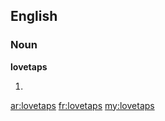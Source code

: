 ==English==

===Noun===
'''lovetaps'''

# {{plural of|[[lovetap]]}}

[[ar:lovetaps]]
[[fr:lovetaps]]
[[my:lovetaps]]